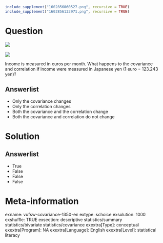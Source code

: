 ```r
include_supplement("1602856060527.png", recursive = TRUE)
include_supplement("1602856133971.png", recursive = TRUE)
```

Question
========
![](1602856060527.png) 
  
![](1602856133971.png)
  
Income is measured in euros per month. What happens to the covariance and correlation if income were measured in Japanese yen (1 euro = 123.243 yen)?

Answerlist
----------
* Only the covariance changes
* Only the correlation changes
* Both the covariance and the correlation change
* Both the covariance and correlation do not change

Solution
========

Answerlist
----------
* True
* False
* False
* False

Meta-information
================
exname: vufsw-covariance-1350-en
extype: schoice
exsolution: 1000
exshuffle: TRUE
exsection: descriptive statistics/summary statistics/bivariate statistics/covariance
exextra[Type]: conceptual
exextra[Program]: NA
exextra[Language]: English
exextra[Level]: statistical literacy

